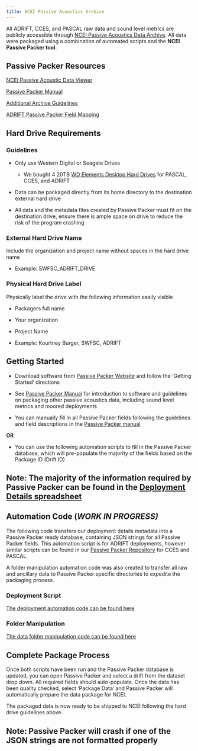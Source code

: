 ```yaml
---
title: NCEI Passive Acoustics Archive
---
```


All ADRIFT, CCES, and PASCAL raw data and sound level metrics are publicly accessible through [NCEI Passive Acoustics Data Archive](https://www.ncei.noaa.gov/products/passive-acoustic-data). All data were packaged using a combination of automated scripts and the **NCEI Passive Packer tool**.

## Passive Packer Resources

[NCEI Passive Acoustic Data Viewer](https://www.ncei.noaa.gov/maps/passive-acoustic-data/)

[Passive Packer Manual](https://www.ngdc.noaa.gov/mgg/pad/packager_manual.pdf)

[Additional Archive Guidelines](https://drive.google.com/drive/folders/1ReEKFXMQ-SajJUyzTQFDVI9EnfKn9m8p?usp=sharing)

[ADRIFT Passive Packer Field Mapping](https://docs.google.com/spreadsheets/d/1G_QF8C8QnqvQg8lf0nBXWtaGW7ApnxId0c-qkmUYwcg/edit#gid=0)

## Hard Drive Requirements

### Guidelines

-   Only use Western Digital or Seagate Drives

    -   We bought 4 20TB [WD Elements Desktop Hard Drives](https://www.westerndigital.com/products/external-drives/wd-elements-desktop-usb-3-0-hdd#WDBWLG0200HBK-NESN) for PASCAL, CCES, and ADRIFT

-   Data can be packaged directly from its home directory to the destination external hard drive

-   All data and the metadata files created by Passive Packer must fit on the destination drive, ensure there is ample space on drive to reduce the risk of the program crashing

### External Hard Drive Name

Include the organization and project name without spaces in the hard drive name

-   Example: SWFSC_ADRIFT_DRIVE

### Physical Hard Drive Label

Physically label the drive with the following information easily visible

-   Packagers full name

-   Your organization

-   Project Name

-   Example: Kourtney Burger, SWFSC, ADRIFT 

## Getting Started

-   Download software from [Passive Packer Website](https://www.ncei.noaa.gov/products/passivepacker) and follow the 'Getting Started' directions

-   See [Passive Packer Manual](https://www.ngdc.noaa.gov/mgg/pad/packager_manual.pdf) for introduction to software and guidelines on packaging other passive acoustics data, including sound level metrics and moored deployments

-   You can manually fill in all Passive Packer fields following the guidelines and field descriptions in the [Passive Packer manual](https://www.ngdc.noaa.gov/mgg/pad/packager_manual.pdf)

**OR**

-   You can use the following automation scripts to fill in the Passive Packer database, which will pre-populate the majority of the fields based on the Package ID (Drift ID)

::: callout-note
## Note: The majority of the information required by Passive Packer can be found in the [Deployment Details spreadsheet](https://docs.google.com/spreadsheets/d/10bxlwfVOe1LFfj69B_YddxcA0V14m7codYwgD2YncFk/edit#gid=42687545%5D)
:::

## Automation Code (*WORK IN PROGRESS)*

The following code transfers our deployment details metadata into a Passive Packer ready database, containing JSON strings for all Passive Packer fields. This automation script is for ADRIFT deployments, however similar scripts can be found in our [Passive Packer Repository](https://github.com/Kourtney-Burger/ADRIFT-Deployment-PassivePacker) for CCES and PASCAL.

A folder manipulation automation code was also created to transfer all raw and ancillary data to Passive Packer specific directories to expedite the packaging process.

### Deployment Script

[The deployment automation code can be found here](https://github.com/Kourtney-Burger/ADRIFT-Deployment-PassivePacker/blob/4c227f577b94a7e9807ee30a2f191a447ae22b56/ADRIFT_Working_Scripts/ADRIFT_PassivePacker_Deployment.Rmd)

### Folder Manipulation

[The data folder manipulation code can be found here](https://github.com/Kourtney-Burger/ADRIFT-Deployment-PassivePacker/blob/4c227f577b94a7e9807ee30a2f191a447ae22b56/ADRIFT_Working_Scripts/ADRIFTDataFolderManipulation.Rmd)

## Complete Package Process

Once both scripts have been run and the Passive Packer database is updated, you can open Passive Packer and select a drift from the dataset drop down. All required fields should auto-populate. Once the data has been quality checked, select 'Package Data' and Passive Packer will automatically prepare the data package for NCEI.

The packaged data is now ready to be shipped to NCEI following the hard drive guidelines above.

::: callout-note
## Note: Passive Packer will crash if one of the JSON strings are not formatted properly
:::
